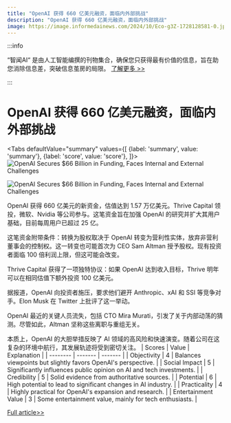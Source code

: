 ```yaml
---
title: "OpenAI 获得 660 亿美元融资，面临内外部挑战"
description: "OpenAI 获得 660 亿美元融资，面临内外部挑战"
image: https://image.informedainews.com/2024/10/Eco-g3Z-1728128581-0.jpg
---
```



:::info

“智闻AI“ 是由人工智能编撰的刊物集合，确保您只获得最有价值的信息，旨在助您消除信息差，突破信息茧房的局限。  [了解更多 >>](/)

:::

# OpenAI 获得 660 亿美元融资，面临内外部挑战


<Tabs
	defaultValue="summary"
	values={[
	{label: 'summary', value: 'summary'},
	{label: 'score', value: 'score'},
]}>
<TabItem value="summary">
<img
  src="https://image.informedainews.com/2024/10/Eco-g3Z-1728128581-0.jpg"
  alt="OpenAI Secures $66 Billion in Funding, Faces Internal and External Challenges"
/>

<img
  src="https://image.informedainews.com/2024/10/Eco-RRY-1728128581-1.jpg"
  alt="OpenAI Secures $66 Billion in Funding, Faces Internal and External Challenges"
/>



OpenAI 获得 660 亿美元的新资金，估值达到 1.57 万亿美元。Thrive Capital 领投，微软、Nvidia 等公司参与。这笔资金旨在加强 OpenAI 的研究并扩大其用户基础，目前每周用户已超过 25 亿。

这笔资金附带条件：转换为股权取决于 OpenAI 转变为营利性实体，放弃非营利董事会的控制权。这一转变也可能首次为 CEO Sam Altman 授予股权。现有投资者面临 100 倍利润上限，但这可能会改变。

Thrive Capital 获得了一项独特协议：如果 OpenAI 达到收入目标，Thrive 明年可以在相同估值下额外投资 100 亿美元。

据报道，OpenAI 向投资者施压，要求他们避开 Anthropic、xAI 和 SSI 等竞争对手。Elon Musk 在 Twitter 上批评了这一举动。

OpenAI 最近的关键人员流失，包括 CTO Mira Murati，引发了关于内部动荡的猜测。尽管如此，Altman 坚称这些离职与重组无关。

本质上，OpenAI 的大胆举措反映了 AI 领域的高风险和快速演变。随着公司在这复杂的环境中航行，其发展轨迹将受到密切关注。
</TabItem>
<TabItem value="score">
	| Scores     | Value   | Explanation |
	| -------- | ------- | ------- |
	| Objectivity  | 4    | Balances viewpoints but slightly favors OpenAI's perspective.    |
	| Social Impact | 5     | Significantly influences public opinion on AI and tech investments.    |
	| Credibility    | 5    | Solid evidence from authoritative sources.    |
	| Potential    | 6    | High potential to lead to significant changes in AI industry.    |
	| Practicality    | 4    | Highly practical for OpenAI's expansion and research.    |
	| Entertainment Value    | 3    | Some entertainment value, mainly for tech enthusiasts.    |
</TabItem>
</Tabs>

[Full article>>](https://www.thepaper.cn/newsDetail_forward_28937595)
